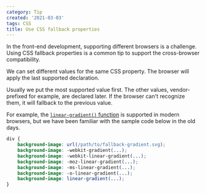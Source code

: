 ```yaml
---
category: Tip
created: '2021-03-03'
tags: CSS
title: Use CSS fallback properties
---
```


In the front-end development, supporting different browsers is a challenge. Using CSS fallback properties is a common tip to support the cross-browser compatibility.

We can set different values for the same CSS property. The browser will apply the last supported declaration.

Usually we put the most supported value first. The other values, vendor-prefixed for example, are declared later. If the browser can't recognize them, it will fallback to the previous value.

For example, the [`linear-gradient()` function](<https://developer.mozilla.org/en-US/docs/Web/CSS/linear-gradient()>) is supported in modern browsers, but we have been familiar with the sample code below in the old days.

```css
div {
    background-image: url(/path/to/fallback-gradient.svg);
    background-image: -webkit-gradient(...);
    background-image: -webkit-linear-gradient(...);
    background-image: -moz-linear-gradient(...);
    background-image: -ms-linear-gradient(...);
    background-image: -o-linear-gradient(...);
    background-image: linear-gradient(...);
}
```
